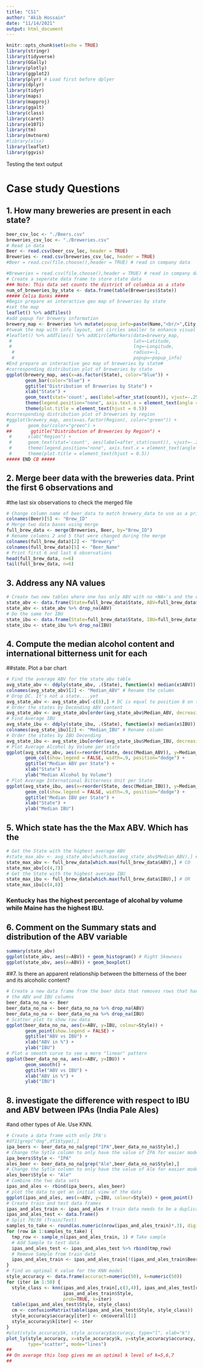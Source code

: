 ```yaml
---
title: "CS1"
author: "Akib Hossain"
date: "11/14/2021"
output: html_document
---
```


```r
knitr::opts_chunk$set(echo = TRUE)
library(stringr)
library(tidyverse)
library(GGally)
library(plotly)
library(ggplot2)
library(plyr) # Load first before dplyer 
library(dplyr)
library(tidyr)
library(maps)
library(mapproj)
library(ggalt)
library(class)
library(caret)
library(e1071)
library(tm)
library(mvtnorm)
#library(xlsx)
library(leaflet)
library(ggvis)
```


Testing the text output


# Case study Questions 
## 1. How many breweries are present in each state?
```r
beer_csv_loc <- "./Beers.csv"
breweries_csv_loc <- "./Breweries.csv"
# Read in data 
Beer <- read.csv(beer_csv_loc, header = TRUE)
Breweries <- read.csv(breweries_csv_loc, header = TRUE)
#Beer = read.csv(file.choose(),header = TRUE) # read in company data

#Breweries = read.csv(file.choose(),header = TRUE) # read in company data
# Create a seperate data frame to store state data 
### Note: This data set counts the district of columbia as a state
num_of_breweries_by_state <- data.frame(table(Breweries$State))
##### Celia Banks #####
#Begin prepare an interactive geo map of breweries by state
#set the map
leaflet() %>% addTiles()
#add popup for brewery information
brewery_map <- Breweries %>% mutate(popup_info=paste(Name,"<br/>",City,"<br>",State,"<br>"))
#tweak the map with info layout, set circles smaller to enhance visual
#leaflet() %>% addTiles() %>% addCircleMarkers(data=brewery_map, 
 #                                             lat=~Latitude, 
 #                                             lng=~Longitude, 
  #                                            radius=~1, 
  #                                            popup=~popup_info)
#End prepare an interactive geo map of breweries by state#
#corresponding distribution plot of breweries by state
ggplot(brewery_map, aes(x=as.factor(State), color="blue")) +
       geom_bar(color="blue") +
       ggtitle("Distribution of Breweries by State") +
       xlab("State") +
       geom_text(stat='count', aes(label=after_stat(count)), vjust=-.25) +
       theme(legend.position="none", axis.text.x = element_text(angle = 90)) +
       theme(plot.title = element_text(hjust = 0.5))
#corresponding distribution plot of breweries by region
#ggplot(brewery_map, aes(x=as.factor(Region), color="green")) +
#       geom_bar(color="green") +
##       ggtitle("Distribution of Breweries by Region") +
 #      xlab("Region") +
 #      geom_text(stat='count', aes(label=after_stat(count)), vjust=-.25) +
 #      theme(legend.position="none", axis.text.x = element_text(angle = 90)) +
 #      theme(plot.title = element_text(hjust = 0.5))
##### END CB #####
```


## 2. Merge beer data with the breweries data. Print the first 6 observations and
#the last six observations to check the merged file
```r
# Change column name of beer_data to match brewery_data to use as a primary key
colnames(Beer)[5] <- "Brew_ID"
# Merge two data bases using merge
full_brew_data <- merge(Breweries, Beer, by="Brew_ID")
# Rename columns 2 and 5 that were changed during the merge
colnames(full_brew_data)[2] <- "Brewery"
colnames(full_brew_data)[5] <- "Beer_Name"
# Print first 6 and last 6 observations 
head(full_brew_data, n=6)
tail(full_brew_data, n=6)


```


## 3. Address any NA values
```r
# Create two new tables where one has only ABV with no <NA>'s and the other 
state_abv <- data.frame(State=full_brew_data$State, ABV=full_brew_data$ABV)
state_abv <- state_abv %>% drop_na(ABV)
# Do the same for IBU 
state_ibu <- data.frame(State=full_brew_data$State, IBU=full_brew_data$IBU)
state_ibu <- state_ibu %>% drop_na(IBU)
```


## 4. Compute the median alcohol content and international bitterness unit for each
##state. Plot a bar chart 
```r
# Find the average ABV for the state_abv table 
avg_state_abv <- ddply(state_abv, .(State), function(x) median(x$ABV))
colnames(avg_state_abv)[2] <- "Median_ABV" # Rename the column
# Drop DC. It's not a state....yet
avg_state_abv <- avg_state_abv[-c(8),] # DC is equal to position 8 on the table 
# Order the states by Decending ABV content 
avg_state_abv <- avg_state_abv[order(avg_state_abv$Median_ABV, decreasing=TRUE),]
# Find Average IBU
avg_state_ibu <- ddply(state_ibu, .(State), function(x) median(x$IBU))
colnames(avg_state_ibu)[2] <- "Median_IBU" # Rename column
# Order the states by IBU Decending 
avg_state_ibu <- avg_state_ibu[order(avg_state_ibu$Median_IBU, decreasing=TRUE),]
# Plot Average Alcohol by Volume per state
ggplot(avg_state_abv, aes(x=reorder(State, desc(Median_ABV)), y=Median_ABV, fill=State)) + 
       geom_col(show.legend = FALSE, width=.9, position="dodge") +
       ggtitle("Median ABV per State") +
       xlab("State") + 
       ylab("Median Alcohol by Volume") 
# Plot Average International Bitterness Unit per State 
ggplot(avg_state_ibu, aes(x=reorder(State, desc(Median_IBU)), y=Median_IBU, fill=State)) + 
       geom_col(show.legend = FALSE, width=.9, position="dodge") +
       ggtitle("Median IBU per State") + 
       xlab("State") + 
       ylab("Median IBU")
```







## 5. Which state has the the Max ABV. Which has the 
```r
# Get the State with the highest average ABV
#state_max_abv <- avg_state_abv[which.max(avg_state_abv$Median_ABV),] # KY
state_max_abv <- full_brew_data[which.max(full_brew_data$ABV),] # CO
state_max_abv[c(4,7)]
# Get the State with the highest average IBU
state_max_ibu <- full_brew_data[which.max(full_brew_data$IBU),] # OR
state_max_ibu[c(4,8)]
```
### Kentucky has the highest percentage of alcohal by volume while Maine has the highest IBU. 


## 6. Comment on the Summary stats and distribution of the ABV variable 
```r
summary(state_abv)
ggplot(state_abv, aes(x=ABV)) + geom_histogram() # Right Skewness
ggplot(state_abv, aes(x=ABV)) + geom_boxplot()
```


##7. Is there an apparent relationship between the bitterness of the beer and its alcoholic content? 
```r
# Create a new data frame from the beer data that removes rows that have <NA> in 
# the ABV and IBU columns
beer_data_no_na <- Beer
beer_data_no_na <- beer_data_no_na %>% drop_na(ABV)
beer_data_no_na <- beer_data_no_na %>% drop_na(IBU)
# Scatter plot to show raw data 
ggplot(beer_data_no_na, aes(x=ABV, y=IBU, colour=Style)) + 
       geom_point(show.legend = FALSE) + 
       ggtitle("ABV vs IBU") +
       xlab("ABV in %") + 
       ylab("IBU")
# Plot a smooth curve to see a more "linear" pattern 
ggplot(beer_data_no_na, aes(x=ABV, y=IBU)) + 
       geom_smooth() +
       ggtitle("ABV vs IBU") + 
       xlab("ABV in %") + 
       ylab("IBU")
```


## 8. investigate the difference with respect to IBU and ABV between IPAs (India Pale Ales) 
#and other types of Ale. Use KNN.
```r
# Create a data frame with only IPA's
#df1[grep("dog",df1$type),]
ipa_beers <- beer_data_no_na[grep("IPA",beer_data_no_na$Style),]
# Change the Sytle column to only have the value of IPA for easier model training
ipa_beers$Style <- "IPA"
ales_beer <- beer_data_no_na[grep("Ale",beer_data_no_na$Style),]
# Change the Sytle column to only have the value of Ale for easier model training
ales_beer$Style <- "Ale"
# Combine the two data sets 
ipas_and_ales <- rbind(ipa_beers, ales_beer)
# plot the data to get an initial view of the data
ggplot(ipas_and_ales, aes(x=ABV, y=IBU, colour=Style)) + geom_point()
# Create train and test data frames
ipas_and_ales_train <- ipas_and_ales # train data needs to be a duplicate of orig
ipas_and_ales_test <- data.frame()
# Split 70/30 (Train/Test)
samples_to_take <- round(as.numeric(nrow(ipas_and_ales_train)*.3), digits=0)
for (row in 1:samples_to_take) {
  tmp_row <- sample_n(ipas_and_ales_train, 1) # Take sample
  # Add Sample to test data
  ipas_and_ales_test <- ipas_and_ales_test %>% rbind(tmp_row)
  # Remove Sample from train data
  ipas_and_ales_train <- ipas_and_ales_train[!(ipas_and_ales_train$Beer_ID==tmp_row$Beer_ID),]
}
# find an optimal K value for the KNN model
style_accuracy <- data.frame(accuract=numeric(50), k=numeric(50))
for (iter in 1:50) {
  style_class <- knn(ipas_and_ales_train[,c(3,4)], ipas_and_ales_test[c(3,4)],
                     ipas_and_ales_train$Style,
                     prob=TRUE, k=iter)
  table(ipas_and_ales_test$Style, style_class)
  cm <- confusionMatrix(table(ipas_and_ales_test$Style, style_class))
  style_accuracy$accuracy[iter] <- cm$overall[1]
  style_accuracy$k[iter] <- iter
}
#plot(style_accuracy$k, style_accuracy$accuracy, type="l", xlab="k")
plot_ly(style_accuracy, x=style_accuracy$k, y=style_accuracy$accuracy, 
        type="scatter", mode="lines")
##
## On average this loop gives me an optimal k level of k=5,6,7
##
```